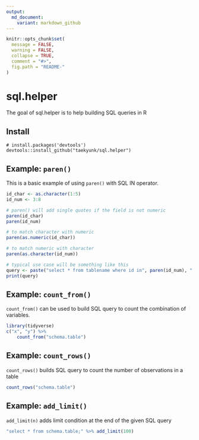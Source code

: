 ```yaml
---
output:
  md_document:
    variant: markdown_github
---
```


<!-- README.md is generated from README.Rmd. Please edit that file -->

```r
knitr::opts_chunk$set(
  message = FALSE, 
  warning = FALSE,
  collapse = TRUE,
  comment = "#>",
  fig.path = "README-"
)
```

# sql.helper

The goal of sql.helper is to help building SQL queries in R


## Install

```
# install.packages('devtools')
devtools::install_github("taekyunk/sql.helper")
```

## Example: `paren()`

This is a basic example of using `paren()` with SQL IN operator.

```r
id_char <- as.character(1:5)
id_num <- 3:8

# paren() will add single quotes if the field is not numeric
paren(id_char)
paren(id_num)

# to match character with numeric
paren(as.numeric(id_char))

# to match numeric with character
paren(as.character(id_num))

# typical use case will be something like this
query <- paste("select * from tablename where id in", paren(id_num), ";")
print(query)
```


## Example: `count_from()`

`count_from()` can be used to build SQL query to count the combination of variables.

```r
library(tidyverse)
c("x", "y") %>% 
    count_from("schema.table")
```

## Example: `count_rows()`

`count_rows()` builds SQL query to count the number of observations in a table

```r
count_rows("schema.table")
```

## Example: `add_limit()`

`add_limit(n)` adds limit condition at the end of the given SQL query

```r
"select * from schema.table;" %>% add_limit(100)
```
